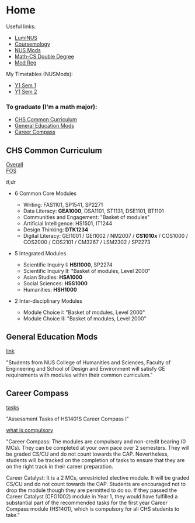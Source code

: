 Home
====

Useful links:

- [LumiNUS][luminus]
- [Coursemology][coursemology]
- [NUS Mods][nus-mods]
- [Math-CS Double Degree][math-ddp]
- [Mod Reg][mod-reg]

My Timetables (NUSMods):

- [Y1 Sem 1][y1s1]
- [Y1 Sem 2][y1s2]

### To graduate (I'm a math major):

- [CHS Common Curriculum](#chs-common-curriculum)
- [General Education Mods](#general-education-mods)
- [Career Compass](#career-compass)

CHS Common Curriculum
---------------------

[Overall][chs-common-curriculum]  
[FOS][fos-common-curriculum]

_tl;dr_

- 6 Common Core Modules

  - Writing: FAS1101, SP1541, SP2271
  - Data Literacy: **GEA1000**, DSA1101, ST1131, DSE1101, BT1101
  - Communities and Engagement: "Basket of modules"
  - Artificial Intelligence: HS1501, IT1244
  - Design Thinking: **DTK1234**
  - Digital Literacy:
    GEI1001 / GEI1002 / NM2007 / **CS1010x** / COS1000 /
    COS2000 / COS2101 / CM3267 / LSM2302 / SP2273

- 5 Integrated Modules

  - Scientific Inquiry I: **HSI1000**, SP2274
  - Scientific Inquiry II: "Basket of modules, Level 2000"
  - Asian Studies: **HSA1000**
  - Social Sciences: **HSS1000**
  - Humanities: **HSH1000**

- 2 Inter-disciplinary Modules
  - Module Choice I: "Basket of modules, Level 2000"
  - Module Choice II: "Basket of modules, Level 2000"

General Education Mods
----------------------

[link][ge-mods]

"Students from NUS College of Humanities and Sciences, Faculty of
Engineering and School of Design and Environment will satisfy GE
requirements with modules within their common curriculum."

Career Compass
--------------

[tasks][career-compass]

"Assessment Tasks of HS1401S Career Compass I"

[what is compulsory][career-compass-requirements]

"Career Compass: The modules are compulsory and non-credit bearing (0
MCs). They can be completed at your own pace over 2 semesters. They
will be graded CS/CU and do not count towards the CAP. Nevertheless,
students will be tracked on the completion of tasks to ensure that
they are on the right track in their career preparation.

Career Catalyst: It is a 2 MCs, unrestricted elective module. It will
be graded CS/CU and do not count towards the CAP. Students are
encouraged not to drop the module though they are permitted to do so.
If they passed the Career Catalyst (CFG1002) module in Year 1, they
would have fulfilled a substantial part of the recommended tasks for
the first year Career Compass module (HS1401), which is compulsory for
all CHS students to take."

[chs-common-curriculum]: https://chs.nus.edu.sg/programmes/common-curriculum/
[fos-common-curriculum]: https://www.science.nus.edu.sg/undergraduates/general-academic-requirements-and-policies/#common
[mod-reg]: https://myedurec.nus.edu.sg/psp/cs90prd/EMPLOYEE/SA/
[nus-mods]: https://nusmods.com/
[ge-mods]: https://www.nus.edu.sg/registrar/academic-information-policies/undergraduate-students/general-education/for-students-admitted-from-AY2021-22
[career-compass]: https://www.science.nus.edu.sg/undergraduates/career-preparation/career-compass/
[math-ddp]: https://www.math.nus.edu.sg/ug/ddp/
[y1s1]: https://nusmods.com/timetable/sem-1/share?GEA1000=TUT:E45&HS1401S=&HSA1000=TUT:E8,LEC:1&HSH1000=TUT:E12,LEC:1&MA1100=TUT:1,LEC:1&MA2001=TUT:2,LEC:1
[y1s2]: https://nusmods.com/timetable/sem-2/share?CS1010S=TUT:22,REC:06,LEC:1&DTK1234=TUT:O35&HS1401S=&HSI1000=LEC:1,WS:C2,LAB:2&HSS1000=LEC:1,TUT:W07&IS1103=&MA2002=LEC:1&MA2219=TUT:1,LEC:1&PC1432=LEC:1,LAB:5
[coursemology]: https://coursemology.org/
[luminus]: https://luminus.nus.edu.sg/
[career-compass-requirements]: https://www.science.nus.edu.sg/undergraduates/career-preparation/career-compass/
